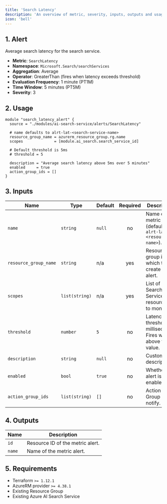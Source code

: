 ```yaml
---
title: 'Search Latency'
description: 'An overview of metric, severity, inputs, outputs and usage.'
icon: 'bell'
---
```


## 1. Alert
Average search latency for the search service.

- **Metric**: `SearchLatency`
- **Namespace**: `Microsoft.Search/searchServices`
- **Aggregation**: Average
- **Operator**: GreaterThan (fires when latency exceeds threshold)
- **Evaluation Frequency**: 1 minute (PT1M)
- **Time Window**: 5 minutes (PT5M)
- **Severity**: 3

## 2. Usage
```hcl main.tf
module "search_latency_alert" {
  source = "./modules/ai-search-service/alerts/SearchLatency"

  # name defaults to alrt-lat-<search-service-name>
  resource_group_name = azurerm_resource_group.rg.name
  scopes              = [module.ai_search.search_service_id]

  # Default threshold is 5ms
  # threshold = 5

  description = "Average search latency above 5ms over 5 minutes"
  enabled     = true
  action_group_ids = []
}
```

## 3. Inputs
| Name | Type | Default | Required | Description |
|------|------|---------|:--------:|-------------|
| `name` | `string` | `null` | no | Name of the metric alert (defaults to `alrt-lat-<resource-name>`). |
| `resource_group_name` | `string` | n/a | yes | Resource group in which to create the alert. |
| `scopes` | `list(string)` | n/a | yes | List of Search Service resource IDs to monitor. |
| `threshold` | `number` | `5` | no | Latency threshold in milliseconds. Fires when above this value. |
| `description` | `string` | `null` | no | Custom description. |
| `enabled` | `bool` | `true` | no | Whether the alert is enabled. |
| `action_group_ids` | `list(string)` | `[]` | no | Action Group IDs to notify. |

## 4. Outputs
| Name | Description |
|------|-------------|
| `id` | Resource ID of the metric alert. |
| `name` | Name of the metric alert. |

## 5. Requirements
- Terraform `>= 1.12.1`
- AzureRM provider `>= 4.38.1`
- Existing Resource Group
- Existing Azure AI Search Service



